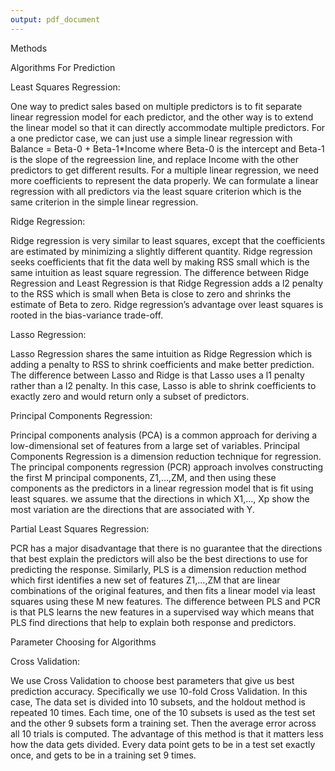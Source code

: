 ```yaml
---
output: pdf_document
---
```

Methods

Algorithms For Prediction

Least Squares Regression:

One way to predict sales based on multiple predictors is to fit separate linear regression model for each predictor, and the other way is to extend the linear model so that it can directly accommodate multiple predictors. For a one predictor case, we can just use a simple linear regression with Balance = Beta-0 + Beta-1*Income where Beta-0 is the intercept and Beta-1 is the slope of the regreession line, and replace Income with the other predictors to get different results. For a multiple linear regression, we need more coefficients to represent the data properly. We can formulate a linear regression with all predictors via the least square criterion which is the same criterion in the simple linear regression.

Ridge Regression:

Ridge regression is very similar to least squares, except that the coefficients are estimated by minimizing a slightly different quantity. Ridge regression seeks coefficients that fit the data well by making RSS small which is the same intuition as least square regression. The difference between Ridge Regression and Least Regression is that Ridge Regression adds a l2 penalty to the RSS which is small when Beta is close to zero and shrinks the estimate of Beta to zero. Ridge regression’s advantage over least squares is rooted in the bias-variance trade-off.  

Lasso Regression:

Lasso Regression shares the same intuition as Ridge Regression which is adding a penalty to RSS to shrink coefficients and make better prediction. The difference between Lasso and Ridge is that Lasso uses a l1 penalty rather than a l2 penalty. In this case, Lasso is able to shrink coefficients to exactly zero and would return only a subset of predictors.

Principal Components Regression:

Principal components analysis (PCA) is a common approach for deriving a low-dimensional set of features from a large set of variables. Principal Components Regression is a dimension reduction technique for regression. The principal components regression (PCR) approach involves constructing the first M principal components, Z1,...,ZM, and then using these components as the predictors in a linear regression model that is fit using least squares. we assume that the directions in which X1,..., Xp show the most variation are the directions that are associated with Y.

Partial Least Squares Regression:

PCR has a major disadvantage that there is no guarantee that the directions that best explain the predictors will also be the best directions to use for predicting the response. Similarly, PLS is  a dimension reduction method which first identifies a new set of features Z1,...,ZM that are linear combinations of the original features, and then fits a linear model via least squares using these M new features. The difference between PLS and PCR is that PLS learns the new features in a supervised way which means that PLS find directions that help to explain both response and predictors.

Parameter Choosing for Algorithms

Cross Validation:

We use Cross Validation to choose best parameters that give us best prediction accuracy. Specifically we use 10-fold Cross Validation. In this case, The data set is divided into 10 subsets, and the holdout method is repeated 10 times. Each time, one of the 10 subsets is used as the test set and the other 9 subsets form a training set. Then the average error across all 10 trials is computed. The advantage of this method is that it matters less how the data gets divided. Every data point gets to be in a test set exactly once, and gets to be in a training set 9 times. 